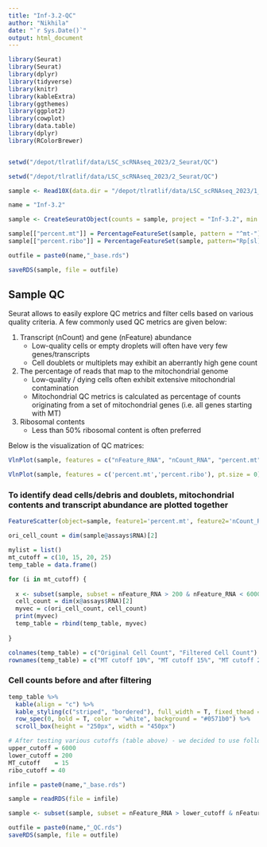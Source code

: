 ```yaml
---
title: "Inf-3.2-QC"
author: "Nikhila"
date: "`r Sys.Date()`"
output: html_document
---
```



```r

library(Seurat)
library(Seurat)
library(dplyr)
library(tidyverse)
library(knitr)
library(kableExtra)
library(ggthemes)
library(ggplot2)
library(cowplot)
library(data.table)
library(dplyr)
library(RColorBrewer)


setwd("/depot/tlratlif/data/LSC_scRNAseq_2023/2_Seurat/QC")

```



```r

setwd("/depot/tlratlif/data/LSC_scRNAseq_2023/2_Seurat/QC")

sample <- Read10X(data.dir = "/depot/tlratlif/data/LSC_scRNAseq_2023/1_CellRanger/output/Inf3_2/outs/filtered_feature_bc_matrix")

name = "Inf-3.2"

```



```r

sample <- CreateSeuratObject(counts = sample, project = "Inf-3.2", min.cells = 3, min.features = 200)

sample[["percent.mt"]] = PercentageFeatureSet(sample, pattern = "^mt-")
sample[["percent.ribo"]] = PercentageFeatureSet(sample, pattern="Rp[sl][[:digit:]]")

outfile = paste0(name,"_base.rds")

saveRDS(sample, file = outfile)

```

## Sample QC
Seurat allows to easily explore QC metrics and filter cells based on various quality criteria. A few commonly used QC metrics are given below:

1. Transcript (nCount) and gene (nFeature) abundance
	- Low-quality cells or empty droplets will often have very few genes/transcripts
	- Cell doublets or multiplets may exhibit an aberrantly high gene count
2. The percentage of reads that map to the mitochondrial genome
	- Low-quality / dying cells often exhibit extensive mitochondrial contamination
	- Mitochondrial QC metrics is calculated as percentage of counts originating from a set of mitochondrial genes (i.e. all genes starting with MT)
3. Ribosomal contents
	- Less than 50% ribosomal content is often preferred

Below is the visualization of QC matrices:

```r

VlnPlot(sample, features = c("nFeature_RNA", "nCount_RNA", "percent.mt"), ncol = 3, pt.size = 0)

VlnPlot(sample, features = c('percent.mt','percent.ribo'), pt.size = 0)


```


### To identify dead cells/debris and doublets, mitochondrial contents and transcript abundance are plotted together

```r

FeatureScatter(object=sample, feature1='percent.mt', feature2='nCount_RNA', pt.size = 0.1, plot.cor = F)

```



```r

ori_cell_count = dim(sample@assays$RNA)[2]

mylist = list()
mt_cutoff = c(10, 15, 20, 25)
temp_table = data.frame()

for (i in mt_cutoff) {
  
  x <- subset(sample, subset = nFeature_RNA > 200 & nFeature_RNA < 6000 & percent.mt < i)
  cell_count = dim(x@assays$RNA)[2]
  myvec = c(ori_cell_count, cell_count)
  print(myvec)
  temp_table = rbind(temp_table, myvec)
  
}

colnames(temp_table) = c("Original Cell Count", "Filtered Cell Count")
rownames(temp_table) = c("MT cutoff 10%", "MT cutoff 15%", "MT cutoff 20%", "MT cutoff 25%")

```



### Cell counts before and after filtering

```r

temp_table %>%
  kable(align = "c") %>%
  kable_styling(c("striped", "bordered"), full_width = T, fixed_thead = T) %>%
  row_spec(0, bold = T, color = "white", background = "#0571b0") %>%
  scroll_box(height = "250px", width = "450px")

```


```r


# After testing various cutoffs (table above) - we decided to use following filtering parameters
upper_cutoff = 6000
lower_cutoff = 200
MT_cutoff    = 15  
ribo_cutoff = 40

infile = paste0(name,"_base.rds")

sample = readRDS(file = infile)

sample <- subset(sample, subset = nFeature_RNA > lower_cutoff & nFeature_RNA < upper_cutoff & percent.mt < MT_cutoff & percent.ribo < ribo_cutoff)

outfile = paste0(name,"_QC.rds")
saveRDS(sample, file = outfile)

```


